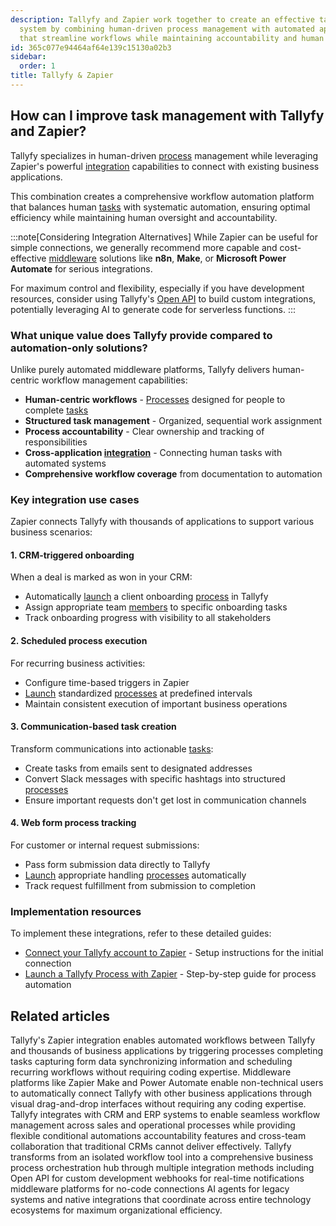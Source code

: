 ```yaml
---
description: Tallyfy and Zapier work together to create an effective task management
  system by combining human-driven process management with automated application connections
  that streamline workflows while maintaining accountability and human oversight.
id: 365c077e94464af64e139c15130a02b3
sidebar:
  order: 1
title: Tallyfy & Zapier
---
```


## How can I improve task management with Tallyfy and Zapier?

Tallyfy specializes in human-driven [process](/products/pro/tracking-and-tasks/processes/) management while leveraging Zapier's powerful [integration](/products/pro/integrations/) capabilities to connect with existing business applications.

This combination creates a comprehensive workflow automation platform that balances human [tasks](/products/pro/tracking-and-tasks/tasks/) with systematic automation, ensuring optimal efficiency while maintaining human oversight and accountability.

:::note[Considering Integration Alternatives]
While Zapier can be useful for simple connections, we generally recommend more capable and cost-effective [middleware](/products/pro/integrations/middleware/) solutions like **n8n**, **Make**, or **Microsoft Power Automate** for serious integrations.

For maximum control and flexibility, especially if you have development resources, consider using Tallyfy's [Open API](/products/pro/integrations/open-api/) to build custom integrations, potentially leveraging AI to generate code for serverless functions.
:::

### What unique value does Tallyfy provide compared to automation-only solutions?

Unlike purely automated middleware platforms, Tallyfy delivers human-centric workflow management capabilities:

- **Human-centric workflows** - [Processes](/products/pro/tracking-and-tasks/processes/) designed for people to complete [tasks](/products/pro/tracking-and-tasks/tasks/)
- **Structured task management** - Organized, sequential work assignment
- **Process accountability** - Clear ownership and tracking of responsibilities
- **Cross-application [integration](/products/pro/integrations/)** - Connecting human tasks with automated systems
- **Comprehensive workflow coverage** from documentation to automation

### Key integration use cases

Zapier connects Tallyfy with thousands of applications to support various business scenarios:

#### 1. CRM-triggered onboarding

When a deal is marked as won in your CRM:
- Automatically [launch](/products/pro/launching/) a client onboarding [process](/products/pro/tracking-and-tasks/processes/) in Tallyfy
- Assign appropriate team [members](/products/pro/documenting/members/) to specific onboarding tasks
- Track onboarding progress with visibility to all stakeholders

#### 2. Scheduled process execution

For recurring business activities:
- Configure time-based triggers in Zapier
- [Launch](/products/pro/launching/) standardized [processes](/products/pro/tracking-and-tasks/processes/) at predefined intervals
- Maintain consistent execution of important business operations

#### 3. Communication-based task creation

Transform communications into actionable [tasks](/products/pro/tracking-and-tasks/tasks/):
- Create tasks from emails sent to designated addresses
- Convert Slack messages with specific hashtags into structured [processes](/products/pro/tracking-and-tasks/processes/)
- Ensure important requests don't get lost in communication channels

#### 4. Web form process tracking

For customer or internal request submissions:
- Pass form submission data directly to Tallyfy
- [Launch](/products/pro/launching/) appropriate handling [processes](/products/pro/tracking-and-tasks/processes/) automatically
- Track request fulfillment from submission to completion

### Implementation resources

To implement these integrations, refer to these detailed guides:

- [Connect your Tallyfy account to Zapier](/products/pro/integrations/middleware/zapier/how-to-connect-your-tallyfy-account-to-zapier/) - Setup instructions for the initial connection
- [Launch a Tallyfy Process with Zapier](/products/pro/integrations/middleware/zapier/how-to-customize-your-tallyfy-zap-for-launch-process/) - Step-by-step guide for process automation


## Related articles
<CardGrid>
<LinkTitleCard header="<b>Middleware > Zapier</b>" href="/products/pro/integrations/middleware/zapier/" > Tallyfy's Zapier integration enables automated workflows between Tallyfy and thousands of business applications by triggering processes completing tasks capturing form data synchronizing information and scheduling recurring workflows without requiring coding expertise. </LinkTitleCard>
<LinkTitleCard header="<b>Integrations > Middleware</b>" href="/products/pro/integrations/middleware/" > Middleware platforms like Zapier Make and Power Automate enable non-technical users to automatically connect Tallyfy with other business applications through visual drag-and-drop interfaces without requiring any coding expertise. </LinkTitleCard>
<LinkTitleCard header="<b>Middleware > Integrate to your CRM or ERP</b>" href="/products/pro/integrations/middleware/integrate-into-crm/" > Tallyfy integrates with CRM and ERP systems to enable seamless workflow management across sales and operational processes while providing flexible conditional automations accountability features and cross-team collaboration that traditional CRMs cannot deliver effectively. </LinkTitleCard>
<LinkTitleCard header="<b>Pro > Integrations</b>" href="/products/pro/integrations/" > Tallyfy transforms from an isolated workflow tool into a comprehensive business process orchestration hub through multiple integration methods including Open API for custom development webhooks for real-time notifications middleware platforms for no-code connections AI agents for legacy systems and native integrations that coordinate across entire technology ecosystems for maximum organizational efficiency. </LinkTitleCard>
</CardGrid>